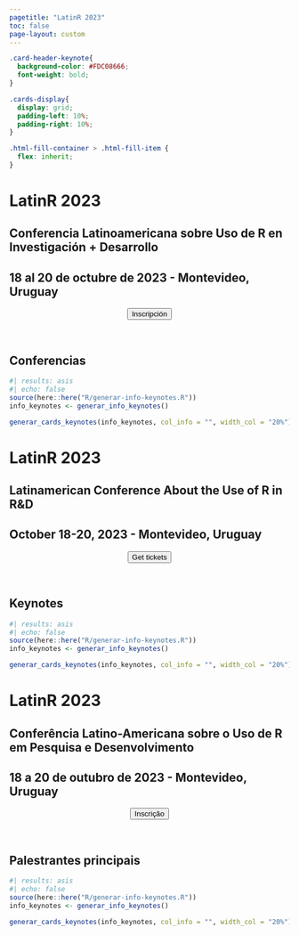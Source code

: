 ```yaml
---
pagetitle: "LatinR 2023"
toc: false
page-layout: custom
---
```


```css
.card-header-keynote{
  background-color: #FDC08666;
  font-weight: bold;
}

.cards-display{
  display: grid;
  padding-left: 10%;
  padding-right: 10%;
}

.html-fill-container > .html-fill-item {
  flex: inherit;
}
```


::: {.content-visible when-profile="es"}
::: grid
::: {#banner .g-col-12}
# LatinR 2023

## Conferencia Latinoamericana sobre Uso de R en Investigación + Desarrollo

## 18 al 20 de octubre de 2023 - Montevideo, Uruguay 

</section>


<center><a href='https://www.eventbrite.cl/e/latinr-2023-conferencia-latinoamericana-sobre-uso-de-r-en-id-tickets-637517701607' target="_blank"><button type="button" class="btn btn-light btn-lg">Inscripción</button></a></center>

<br>
:::
:::

## Conferencias

```r
#| results: asis
#| echo: false
source(here::here("R/generar-info-keynotes.R"))
info_keynotes <- generar_info_keynotes()

generar_cards_keynotes(info_keynotes, col_info = "", width_col = "20%")

```


:::

::: {.content-visible when-profile="en"}
::: grid
::: {#banner .g-col-12}
# LatinR 2023

## Latinamerican Conference About the Use of R in R&D

## October 18-20, 2023 - Montevideo, Uruguay 

</section>


<center><a href='https://www.eventbrite.cl/e/latinr-2023-conferencia-latinoamericana-sobre-uso-de-r-en-id-tickets-637517701607' target="_blank"><button type="button" class="btn btn-light btn-lg">Get tickets</button></a></center>

<br>
:::
:::

## Keynotes

```r
#| results: asis
#| echo: false
source(here::here("R/generar-info-keynotes.R"))
info_keynotes <- generar_info_keynotes()

generar_cards_keynotes(info_keynotes, col_info = "", width_col = "20%")

```

:::

::: {.content-visible when-profile="pt"}
::: grid
::: {#banner .g-col-12}
# LatinR 2023

## Conferência Latino-Americana sobre o Uso de R em Pesquisa e Desenvolvimento

## 18 a 20 de outubro de 2023 - Montevideo, Uruguay

</section>


<center><a href='https://www.eventbrite.cl/e/latinr-2023-conferencia-latinoamericana-sobre-uso-de-r-en-id-tickets-637517701607' target="_blank"><button type="button" class="btn btn-light btn-lg">Inscrição</button></a></center>

<br>
:::
:::

## Palestrantes principais

```r
#| results: asis
#| echo: false
source(here::here("R/generar-info-keynotes.R"))
info_keynotes <- generar_info_keynotes()

generar_cards_keynotes(info_keynotes, col_info = "", width_col = "20%")

```

:::
